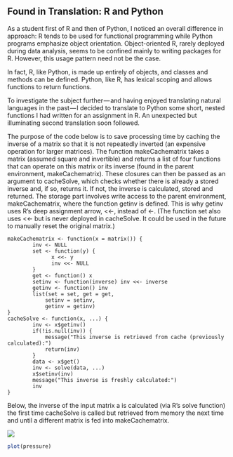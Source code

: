 ## Found in Translation: R and Python

As a student first of R and then of Python, I noticed an overall difference in approach: R tends to be used for functional programming while Python programs emphasize object orientation. Object-oriented R, rarely deployed during data analysis, seems to be confined mainly to writing packages for R. However, this usage pattern need not be the case.

In fact, R, like Python, is made up entirely of objects, and classes and methods can be defined. Python, like R, has lexical scoping and allows functions to return functions.

To investigate the subject further — and having enjoyed translating natural languages in the past — I decided to translate to Python some short, nested functions I had written for an assignment in R. An unexpected but illuminating second translation soon followed.

The purpose of the code below is to save processing time by caching the inverse of a matrix so that it is not repeatedly inverted (an expensive operation for larger matrices). The function makeCachematrix takes a matrix (assumed square and invertible) and returns a list of four functions that can operate on this matrix or its inverse (found in the parent environment, makeCachematrix). These closures can then be passed as an argument to cacheSolve, which checks whether there is already a stored inverse and, if so, returns it. If not, the inverse is calculated, stored and returned. The storage part involves write access to the parent environment, makeCachematrix, where the function getinv is defined. This is why getinv uses R’s deep assignment arrow, <<-, instead of <-. (The function set also uses <<- but is never deployed in cacheSolve. It could be used in the future to manually reset the original matrix.)

```
makeCachematrix <- function(x = matrix()) {
        inv <- NULL
        set <- function(y) {
              x <<- y
              inv <<- NULL
        }
        get <- function() x
        setinv <- function(inverse) inv <<- inverse
        getinv <- function() inv
        list(set = set, get = get,
            setinv = setinv,
            getinv = getinv)
}
cacheSolve <- function(x, ...) {
        inv <- x$getinv()
        if(!is.null(inv)) {
            message("This inverse is retrieved from cache (previously calculated):")
            return(inv)
        }
        data <- x$get()
        inv <- solve(data, ...)
        x$setinv(inv)
        message("This inverse is freshly calculated:")
        inv
}
```

Below, the inverse of the input matrix a is calculated (via R’s solve function) the first time cacheSolve is called but retrieved from memory the next time and until a different matrix is fed into makeCachematrix.

![](figures/python-execution.png)

```r
plot(pressure)
```

